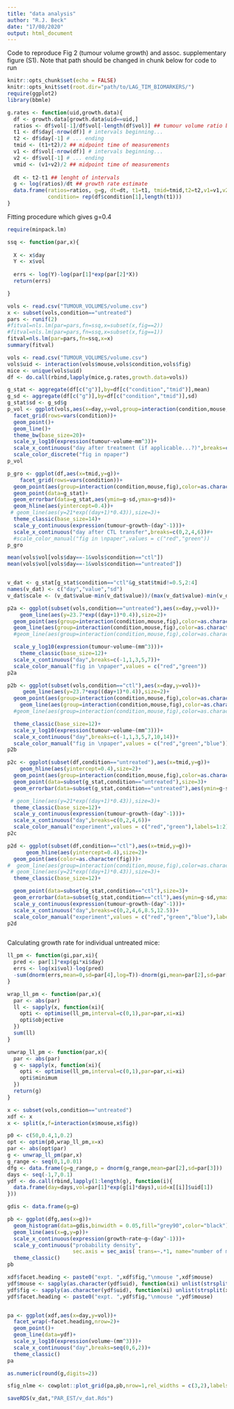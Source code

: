 ```yaml
---
title: "data analysis"
author: "R.J. Beck"
date: "17/08/2020"
output: html_document
---
```


Code to reproduce Fig 2 (tumour volume growth) and assoc. supplementary figure (S1).
Note that path should be changed in chunk below for code to run

```r
knitr::opts_chunk$set(echo = FALSE)
knitr::opts_knit$set(root.dir="path/to/LAG_TIM_BIOMARKERS/")
require(ggplot2)
library(bbmle)

```


```r
g.rates <- function(uid,growth.data){
  df <- growth.data[growth.data$uid==uid,]
  ratios <- df$vol[-1]/df$vol[-length(df$vol)] ## tumour volume ratio between timepoints
  t1 <- df$day[-nrow(df)] # intervals beginning...
  t2 <- df$day[-1] # ... ending
  tmid <- (t1+t2)/2 ## midpoint time of measurements
  v1 <- df$vol[-nrow(df)] # intervals beginning...
  v2 <- df$vol[-1] # ... ending
  vmid <- (v1+v2)/2 ## midpoint time of measurements
  
  dt <- t2-t1 ## lenght of intervals
  g <- log(ratios)/dt ## growth rate estimate
  data.frame(ratios=ratios, g=g, dt=dt, t1=t1, tmid=tmid,t2=t2,v1=v1,v2=v2,vmid=vmid, mouse=rep(df$mouse,length(t1)),fig=rep(df$fig[1],length(t1)),
             condition= rep(df$condition[1],length(t1)))
}


```

Fitting procedure which gives g=0.4
```r
require(minpack.lm)

ssq <- function(par,x){
  
  X <- x$day
  Y <- x$vol
  
  errs <- log(Y)-log(par[1]*exp(par[2]*X))
  return(errs)

}

vols <- read.csv("TUMOUR_VOLUMES/volume.csv")
x <- subset(vols,condition=="untreated")
pars <- runif(2)
#fitval=nls.lm(par=pars,fn=ssq,x=subset(x,fig==2))
#fitval=nls.lm(par=pars,fn=ssq,x=subset(x,fig==1))
fitval=nls.lm(par=pars,fn=ssq,x=x)
summary(fitval)
```

```r
vols <- read.csv("TUMOUR_VOLUMES/volume.csv")
vols$uid <- interaction(vols$mouse,vols$condition,vols$fig)
mice <- unique(vols$uid)
df <- do.call(rbind,lapply(mice,g.rates,growth.data=vols))

g_stat <- aggregate(df[c("g")],by=df[c("condition","tmid")],mean)
g_sd <- aggregate(df[c("g")],by=df[c("condition","tmid")],sd)
g_stat$sd <- g_sd$g
p_vol <- ggplot(vols,aes(x=day,y=vol,group=interaction(condition,mouse,fig),color=as.character(fig)))+
  facet_grid(rows=vars(condition))+
  geom_point()+
  geom_line()+
  theme_bw(base_size=20)+
  scale_y_log10(expression(tumour~volume~mm^3))+
  scale_x_continuous("day after treatment (if applicable...?)",breaks=c(-1,1,3,5,7))+
  scale_color_discrete("fig in npaper")
p_vol

p_gro <- ggplot(df,aes(x=tmid,y=g))+
    facet_grid(rows=vars(condition))+
  geom_point(aes(group=interaction(condition,mouse,fig),color=as.character(fig)))+
  geom_point(data=g_stat)+
  geom_errorbar(data=g_stat,aes(ymin=g-sd,ymax=g+sd))+
  geom_hline(aes(yintercept=0.4))+
 # geom_line(aes(y=21*exp((day+1)*0.43)),size=3)+
  theme_classic(base_size=14)+
  scale_y_continuous(expression(tumour~growth~(day^-1)))+
  scale_x_continuous("day after CTL transfer",breaks=c(0,2,4,6))#+
  #scale_color_manual("fig in \npaper",values = c("red","green"))
p_gro

mean(vols$vol[vols$day==-1&vols$condition=="ctl"])
mean(vols$vol[vols$day==-1&vols$condition=="untreated"])


v_dat <- g_stat[g_stat$condition=="ctl"&g_stat$tmid!=0.5,2:4]
names(v_dat) <- c("day","value","sd")
v_dat$scale <- (v_dat$value-min(v_dat$value))/(max(v_dat$value)-min(v_dat$value))
```

```r


p2a <- ggplot(subset(vols,condition=="untreated"),aes(x=day,y=vol))+
    geom_line(aes(y=23.7*exp((day+1)*0.4)),size=2)+
  geom_point(aes(group=interaction(condition,mouse,fig),color=as.character(fig)),show.legend = FALSE)+
  geom_line(aes(group=interaction(condition,mouse,fig),color=as.character(fig)),show.legend = FALSE)+
  #geom_line(aes(group=interaction(condition,mouse,fig),color=as.character(fig)))+

  scale_y_log10(expression(tumour~volume~(mm^3)))+
    theme_classic(base_size=12)+
  scale_x_continuous("day",breaks=c(-1,1,3,5,7))+
  scale_color_manual("fig in \npaper",values = c("red","green"))
p2a

p2b <- ggplot(subset(vols,condition=="ctl"),aes(x=day,y=vol))+
     geom_line(aes(y=23.7*exp((day+1)*0.4)),size=2)+
  geom_point(aes(group=interaction(condition,mouse,fig),color=as.character(fig)),show.legend = FALSE)+
    geom_line(aes(group=interaction(condition,mouse,fig),color=as.character(fig)),show.legend = FALSE)+
  #geom_line(aes(group=interaction(condition,mouse,fig),color=as.character(fig)))+

  theme_classic(base_size=12)+
  scale_y_log10(expression(tumour~volume~(mm^3)))+
  scale_x_continuous("day",breaks=c(-1,1,3,5,7,10,14))+
  scale_color_manual("fig in \npaper",values = c("red","green","blue"))
p2b

p2c <- ggplot(subset(df,condition=="untreated"),aes(x=tmid,y=g))+
    geom_hline(aes(yintercept=0.4),size=2)+
  geom_point(aes(group=interaction(condition,mouse,fig),color=as.character(fig)))+
  geom_point(data=subset(g_stat,condition=="untreated"),size=3)+
  geom_errorbar(data=subset(g_stat,condition=="untreated"),aes(ymin=g-sd,ymax=g+sd))+

 # geom_line(aes(y=21*exp((day+1)*0.43)),size=3)+
  theme_classic(base_size=12)+
  scale_y_continuous(expression(tumour~growth~(day^-1)))+
  scale_x_continuous("day",breaks=c(0,2,4,6))+
  scale_color_manual("experiment",values = c("red","green"),labels=1:2)
p2c

p2d <- ggplot(subset(df,condition=="ctl"),aes(x=tmid,y=g))+
      geom_hline(aes(yintercept=0.4),size=2)+
  geom_point(aes(color=as.character(fig)))+
#  geom_line(aes(group=interaction(condition,mouse,fig),color=as.character(fig)))+
 # geom_line(aes(y=21*exp((day+1)*0.43)),size=3)+
  theme_classic(base_size=12)+

  geom_point(data=subset(g_stat,condition=="ctl"),size=3)+
  geom_errorbar(data=subset(g_stat,condition=="ctl"),aes(ymin=g-sd,ymax=g+sd))+
  scale_y_continuous(expression(tumour~growth~(day^-1)))+
  scale_x_continuous("day",breaks=c(0,2,4,6,8.5,12.5))+
  scale_color_manual("experiment",values = c("red","green","blue"),labels=1:3)
p2d



```

Calculating growth rate for individual untreated mice:



```r

ll_pm <- function(gi,par,xi){
  pred <- par[1]*exp(gi*xi$day)
  errs <- log(xi$vol)-log(pred)
  -sum(dnorm(errs,mean=0,sd=par[4],log=T))-dnorm(gi,mean=par[2],sd=par[3],log=T)
}

wrap_ll_pm <- function(par,x){
  par <- abs(par)
  ll <- sapply(x, function(xi){
    opti <- optimise(ll_pm,interval=c(0,1),par=par,xi=xi)
    opti$objective
  })
  sum(ll)
}

unwrap_ll_pm <- function(par,x){
  par <- abs(par)
  g <- sapply(x, function(xi){
    opti <- optimise(ll_pm,interval=c(0,1),par=par,xi=xi)
    opti$minimum
  })
  return(g)
}

x <- subset(vols,condition=="untreated")
xdf <- x
x <- split(x,f=interaction(x$mouse,x$fig))

p0 <- c(50,0.4,1,0.2)
opt <- optim(p0,wrap_ll_pm,x=x)
par <- abs(opt$par)
g <- unwrap_ll_pm(par,x)
g_range <- seq(0,1,0.01)
dfg <- data.frame(g=g_range,p = dnorm(g_range,mean=par[2],sd=par[3]))
days <- seq(-1,7,0.1)
ydf <- do.call(rbind,lapply(1:length(g), function(i){
  data.frame(day=days,vol=par[1]*exp(g[i]*days),uid=x[[i]]$uid[1])
}))

gdis <- data.frame(g=g)

pb <- ggplot(dfg,aes(x=g))+
  geom_histogram(data=gdis,binwidth = 0.05,fill="grey90",color="black")+
  geom_line(aes(x=g,y=p))+
  scale_x_continuous(expression(growth~rate~g~(day^-1)))+
  scale_y_continuous("probability density",
                     sec.axis = sec_axis( trans=~.*1, name="number of mice"))+
  theme_classic()
pb

xdf$facet.heading <- paste0("expt. ",xdf$fig,"\nmouse ",xdf$mouse)
ydf$mouse <- sapply(as.character(ydf$uid), function(xi) unlist(strsplit(xi,split="[.]"))[1])
ydf$fig <- sapply(as.character(ydf$uid), function(xi) unlist(strsplit(xi,split="[.]"))[3])
ydf$facet.heading <- paste0("expt. ",ydf$fig,"\nmouse ",ydf$mouse)


pa <- ggplot(xdf,aes(x=day,y=vol))+
  facet_wrap(~facet.heading,nrow=2)+
  geom_point()+
  geom_line(data=ydf)+
  scale_y_log10(expression(volume~(mm^3)))+
  scale_x_continuous("day",breaks=seq(0,6,2))+
  theme_classic()
pa

as.numeric(round(g,digits=2))

sfig_nlme <- cowplot::plot_grid(pa,pb,nrow=1,rel_widths = c(3,2),labels=c("A","B"))

```

```r
saveRDS(v_dat,"PAR_EST/v_dat.Rds")

```



